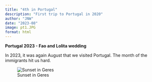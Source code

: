 ```yaml
---
title: "4th in Portugal"
description: "First trip to Portugal in 2020"
author: "JNW"
date: "2023-08"
image: pt1.JPG
format: html
---
```


**Portugal 2023 - Fao and Lolita wedding**

In 2023, it was again August that we visited Portugal. The month of the immigrants hit us hard.

![Sunset in Geres](sunset_geres.JPG "Title: classsic sunset in Geres"){fig-alt="The classsic sunset in Geres"}
